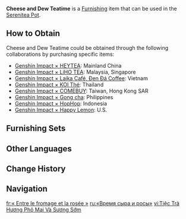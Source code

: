 {{Furnishing Infobox
|id             = 373400
|image          = Item Cheese and Dew Teatime.png
|category       = Landscape
|subcategory    = Large Object
|quality        = 4
|adeptal_energy = 30
|load           = 65
|reduced_load   = 47
|description    = A tea stall of unknown provenance, made from polished wood and adorned with a striking blue tablecloth. Each of the delicately crafted vessels in the stall seems to be of great import. Some emit a refreshing and sweet scent reminiscent of dewdrops, while others have a captivating rich aroma like fine cheese. The blue snack box offers a truly diverse selection of delectable morsels to accompany the drinks. Customers can choose to dine in or take them to go using vessels pre-attached strings, a considerate touch from the tea stall's designer.
|mention        = 
|blueprint      = 
|source1        = [[Genshin Impact × HEYTEA]] (Mainland China)
|source2        = [[Genshin Impact × LiHO TEA]] (Malaysia, Singapore)
|source3        = Genshin Impact × Laika Café, Đen Đá Coffee (Vietnam)
|source4        = Genshin Impact × KOI Thé (Thailand)
|source5        = Genshin Impact × COMEBUY (Taiwan, Hong Kong SAR)
|source6        = [[Genshin Impact × Gong cha]] (Philippines)
|source7        = [[Genshin Impact × HopHop]] (Indonesia)
|source8        = [[Genshin Impact × Happy Lemon]] (U.S.)
|limited        = 1
}}
'''Cheese and Dew Teatime''' is a [[Furnishing]] item that can be used in the [[Serenitea Pot]].

==How to Obtain==
Cheese and Dew Teatime could be obtained through the following collaborations by purchasing specific items:
* [[Genshin Impact × HEYTEA]]: Mainland China
* [[Genshin Impact × LiHO TEA]]: Malaysia, Singapore
* [[Genshin Impact × Laika Café, Đen Đá Coffee]]: Vietnam
* [[Genshin Impact × KOI Thé]]: Thailand
* [[Genshin Impact × COMEBUY]]: Taiwan, Hong Kong SAR
* [[Genshin Impact × Gong cha]]: Philippines
* [[Genshin Impact × HopHop]]: Indonesia
* [[Genshin Impact × Happy Lemon]]: U.S.

==Furnishing Sets==
{{Craft Usage|type=Furnishing Set}}

==Other Languages==
{{Other Languages
|en      = Cheese and Dew Teatime
|zhs     = 「清露酪香一席间」
|zhs_rm  = 
|zht     = 「清露酪香一席間」
|zht_rm  = 
|zh_tl   = 
|ja      = 「露とフロマージュのお茶会」
|ja_rm   = "Tsuyu to Furomaaju no Ochakai"
|ja_tl   = "Dew and Fromage Tea Party"
|ko      = 「파란 이슬과 치즈의 향기」
|ko_rm   = 
|ko_tl   = "Aroma of Cheese and Blue Dew"
|es      = Banquete aromático
|es_tl   = Aromatic Banquet
|fr      = «&nbsp;Entre le fromage et la rosée&nbsp;»
|fr_tl   = "Between the Cheese and Dew"
|ru      = «Время сыра и росы»
|ru_tl   = 
|th      = "หอมอบอวนยวนกลิ่นชีส"
|th_rm   = 
|th_tl   = 
|vi      = Tiệc Trà Hương Phô Mai Và Sương Sớm
|vi_tl   = 
|de      = Teezeit mit einem Häppchen Käse und einer Tasse Tau
|de_tl   = Teatime With a Morsel of Cheese and a Cup of Dew
|id      = "Waktu Teh Keju dan Embun"
|id_tl   = "Cheese and Dew Teatime"
|pt      = "Um Banquete Aromático"
|pt_tl   = 
|tr      = Peynir ve Çiy Saati
|tr_tl   = 
|it      = Formaggio, rugiada e una tazza di tè
|it_tl   = Cheese, Dew and a Cup of Tea
}}

==Change History==
{{Change History|4.0}}

==Navigation==
{{Furnishing Navbox|exterior}}

[[fr:« Entre le fromage et la rosée »]]
[[ru:«Время сыра и росы»]]
[[vi:Tiệc Trà Hương Phô Mai Và Sương Sớm]]